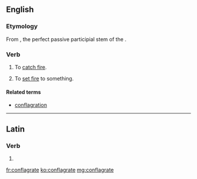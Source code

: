 ==English==

===Etymology===
From {{term||cōnflāgrāt-}}, the perfect passive participial stem of the {{etyl|la|en}} {{term|conflagro|cōnflāgrō|I am consumed by fire”, “I set aflame|lang=la}}.

===Verb===
{{en-verb|conflagrat|ing}}

# {{defdate|17ᵗʰ C.–present}} {{intransitive}} To [[catch fire]].
# {{defdate|19ᵗʰ C.–present}} {{transitive}} To [[set fire]] to something.

====Related terms====
* [[conflagration]]

----

==Latin==

===Verb===
{{la-verb-form|cōnflāgrāte}}

# {{conjugation of|conflagro|cōnflāgrō|1|p|pres|act|imp|lang=la}}

[[fr:conflagrate]]
[[ko:conflagrate]]
[[mg:conflagrate]]